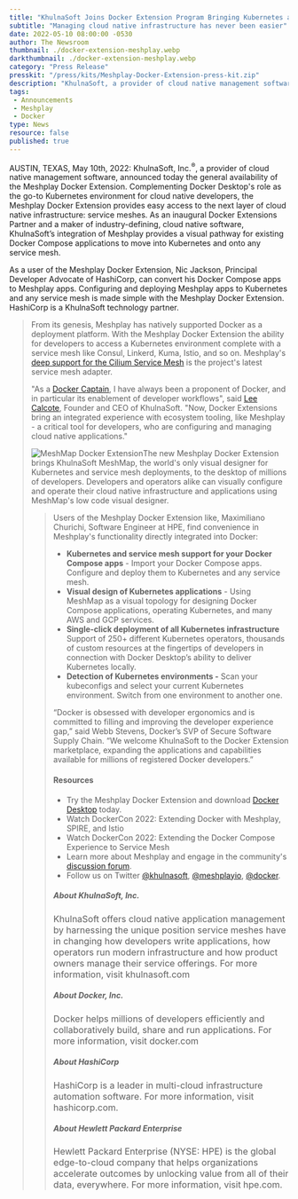 ```yaml
---
title: "KhulnaSoft Joins Docker Extension Program Bringing Kubernetes and Service Mesh Management to Docker with Meshplay"
subtitle: "Managing cloud native infrastructure has never been easier"
date: 2022-05-10 08:00:00 -0530
author: The Newsroom
thumbnail: ./docker-extension-meshplay.webp
darkthumbnail: ./docker-extension-meshplay.webp
category: "Press Release"
presskit: "/press/kits/Meshplay-Docker-Extension-press-kit.zip"
description: "KhulnaSoft, a provider of cloud native management software, announced today the general availability of the Meshplay Docker Extension. Complementing Docker Desktop's role as the go-to Kubernetes environment for cloud native developers, the Meshplay Docker Extension provides easy access to the next layer of cloud native infrastructure: service meshes. As an inaugural Docker Extensions Partner and a maker of industry-defining, cloud native software, KhulnaSoft’s integration of Meshplay provides a visual pathway for existing Docker Compose applications to move into Kubernetes and onto any service mesh."
tags:
 - Announcements
 - Meshplay
 - Docker
type: News
resource: false
published: true
---
```



<NewsWrapper>
 
<p>AUSTIN, TEXAS, May 10th, 2022: KhulnaSoft, Inc.<sup>®</sup>, a provider of cloud native management software, announced today the general availability of the <Link to="/docker-extension-meshplay">Meshplay Docker Extension</Link>. <BlockquoteAlt className="pull-right" 
  quote="The Meshplay Docker Extension offers an easy button to go from Docker Compose to Kubernetes to any Service Mesh."
  person="Nic Jackson"
  title="Principal Developer Advocate at HashiCorp"
/>Complementing Docker Desktop's role as the go-to Kubernetes environment for cloud native developers, the Meshplay Docker Extension provides easy access to the next layer of cloud native infrastructure: service meshes. As an inaugural Docker Extensions Partner and a maker of industry-defining, cloud native software, KhulnaSoft’s integration of Meshplay provides a visual pathway for existing Docker Compose applications to move into Kubernetes and onto any service mesh.</p><p>
As a user of the Meshplay Docker Extension, <Link to="/community/members/nic-jackson">Nic Jackson</Link>, Principal Developer Advocate of HashiCorp, can <Link to="/blog/docker/extending-the-docker-compose-experience-to-service-mesh">convert his Docker Compose apps to Meshplay apps</Link>. Configuring and deploying Meshplay apps to Kubernetes and any service mesh is made simple with the Meshplay Docker Extension. HashiCorp is a <Link to="/company/news/khulnasoft-and-hashicorp-launch-service-mesh-partnership">KhulnaSoft technology partner</Link>.</p>

<Blockquote className="pull-left"
  quote='"The Meshplay Extension transforms Docker Desktop into a powerful load generation utility, conveniently enabling me to deploy and configure any service mesh with a click of the button and invoke and control load-based performance tests from my desktop."'
  person="Maximiliano Churichi"
  title="Software Engineer at HPE"
/>

<p>From its genesis, Meshplay has natively supported Docker as a deployment platform. With the Meshplay Docker Extension the ability for developers to access a Kubernetes environment complete with a service mesh like Consul, Linkerd, Kuma, Istio, and so on. Meshplay's <a href="https://docs.meshplay.khulnasoft.com/concepts/architecture/adapters">deep support for the Cilium Service Mesh</a> is the project's latest service mesh adapter.</p>

<p>"As a <a href="https://www.docker.com/blog/docker-captain-take-5-lee-calcote/">Docker Captain</a>, I have always been a proponent of Docker, and in particular its enablement of developer workflows", said <a href="https://www.linkedin.com/in/leecalcote">Lee Calcote</a>, Founder and CEO of KhulnaSoft. "Now, Docker Extensions bring an integrated experience with ecosystem tooling, like <Link to="/meshplay">Meshplay</Link> - a critical tool for developers, who are configuring and managing cloud native applications."</p>

<p><img src={meshmapextension} alt="MeshMap Docker Extension" />The new Meshplay Docker Extension brings <Link to="/meshmap">KhulnaSoft MeshMap</Link>, the world's only visual designer for Kubernetes and service mesh deployments, to the desktop of millions of developers. Developers and operators alike can visually configure and operate their cloud native infrastructure and applications using MeshMap's low code visual designer.</p>

<Blockquote className="pull-right"
  quote="With a goal to bring workload identity and attestation to all service meshes, HPE Security Engineering uses the Meshplay Docker Extension to deploy their service mesh of choice and test the performance of our SPIFFE and SPIRE-based identity solution."
  person="Maximiliano Churichi"
  title="Software Engineer at HPE"
/>

<p>
Users of the Meshplay Docker Extension like, Maximiliano Churichi,
Software Engineer at HPE, find convenience in Meshplay's functionality directly integrated into Docker:</p>
<ul>
<li><strong>Kubernetes and service mesh support for your Docker Compose apps</strong> - Import your Docker Compose apps. Configure and deploy them to Kubernetes and any service mesh.</li>

<li><strong>Visual design of Kubernetes applications</strong> - Using <Link to="/meshmap">MeshMap</Link> as a visual topology for designing Docker Compose applications, operating Kubernetes, and many AWS and GCP services.</li>

<li><strong>Single-click deployment of all Kubernetes infrastructure</strong> Support of 250+ different Kubernetes operators, thousands of custom resources at the fingertips of developers in connection with Docker Desktop’s ability to deliver Kubernetes locally.</li>

<li><strong>Detection of Kubernetes environments -</strong> Scan your kubeconfigs and select your current Kubernetes environment. Switch from one environment to another one.</li> 
</ul>

<p>“Docker is obsessed with developer ergonomics and is committed to filling and improving the developer experience gap,” said Webb Stevens, Docker’s SVP of Secure Software Supply Chain. “We welcome KhulnaSoft to the Docker Extension marketplace, expanding the applications and capabilities available for millions of registered Docker developers.”</p>


#### Resources

- Try the <Link to="/docker-extension-meshplay">Meshplay Docker Extension</Link>  and download <a href="https://www.docker.com/products/docker-desktop/">Docker Desktop</a> today.
- Watch DockerCon 2022: <Link to="/blog/docker/extending-docker-with-meshplay-spire-and-istio">Extending Docker with Meshplay, SPIRE, and Istio</Link>
- Watch DockerCon 2022: <Link to="/blog/docker/extending-the-docker-compose-experience-to-service-mesh">Extending the Docker Compose Experience to Service Mesh</Link>
- Learn more about <Link to="/meshplay">Meshplay</Link> and engage in the community's <a href="https://discuss.khulnasoft.com">discussion forum</a>.
- Follow us on Twitter <a href="https://twitter.com/khulnasoft">@khulnasoft</a>, <a href="https://twitter.com/meshplayio">@meshplayio</a>, <a href="https://twitter.com/docker">@docker</a>.


##### About KhulnaSoft, Inc.
<p style="font-size:1rem">
KhulnaSoft offers cloud native application management by harnessing the unique position service meshes have in changing how developers write applications, how operators run modern infrastructure and how product owners manage their service offerings. For more information, visit khulnasoft.com</p>

##### About Docker, Inc. 
<p style="font-size:1rem">
Docker helps millions of developers efficiently and collaboratively build, share and run applications. For more information, visit docker.com</p>

##### About HashiCorp
<p style="font-size:1rem">
HashiCorp is a leader in multi-cloud infrastructure automation software. For more information, visit hashicorp.com.</p>

##### About Hewlett Packard Enterprise
<p style="font-size:1rem">
Hewlett Packard Enterprise (NYSE: HPE) is the global edge-to-cloud company that helps organizations accelerate outcomes by unlocking value from all of their data, everywhere. For more information, visit hpe.com.</p>


</NewsWrapper>
